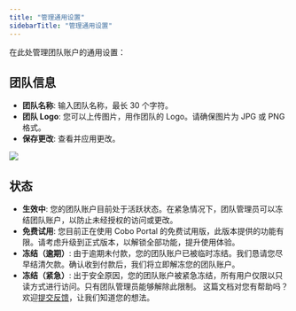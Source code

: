 ```yaml
---
title: "管理通用设置"
sidebarTitle: "管理通用设置"
---
```


在此处管理团队账户的通用设置：

## 团队信息

- **团队名称**: 输入团队名称，最长 30 个字符。<br/>
- **团队 Logo**: 您可以上传图片，用作团队的 Logo。请确保图片为 JPG 或 PNG 格式。<br/>
- **保存更改**: 查看并应用更改。

<img src="/cn/images/organization/org1.png" className="screenshot_full_screen"/>

## 状态

- **生效中**: 您的团队账户目前处于活跃状态。在紧急情况下，团队管理员可以冻结团队账户，以防止未经授权的访问或更改。
- **免费试用**: 您目前正在使用 Cobo Portal 的免费试用版，此版本提供的功能有限。请考虑升级到正式版本，以解锁全部功能，提升使用体验。
- **冻结（逾期）**: 由于逾期未付款，您的团队账户已被临时冻结。我们恳请您尽早结清欠款。确认收到付款后，我们将立即解冻您的团队账户。
- **冻结（紧急）**: 出于安全原因，您的团队账户被紧急冻结，所有用户仅限以只读方式进行访问。只有团队管理员能够解除此限制。
<Tip>这篇文档对您有帮助吗？欢迎[提交反馈](https://forms.zohopublic.com/cobo/form/DocumentFeedbackForm/formperma/QvLOhxJv1_JMsJ-1dleZ8Itb_7rzN-LtgvsDdxosoVI)，让我们知道您的想法。</Tip>